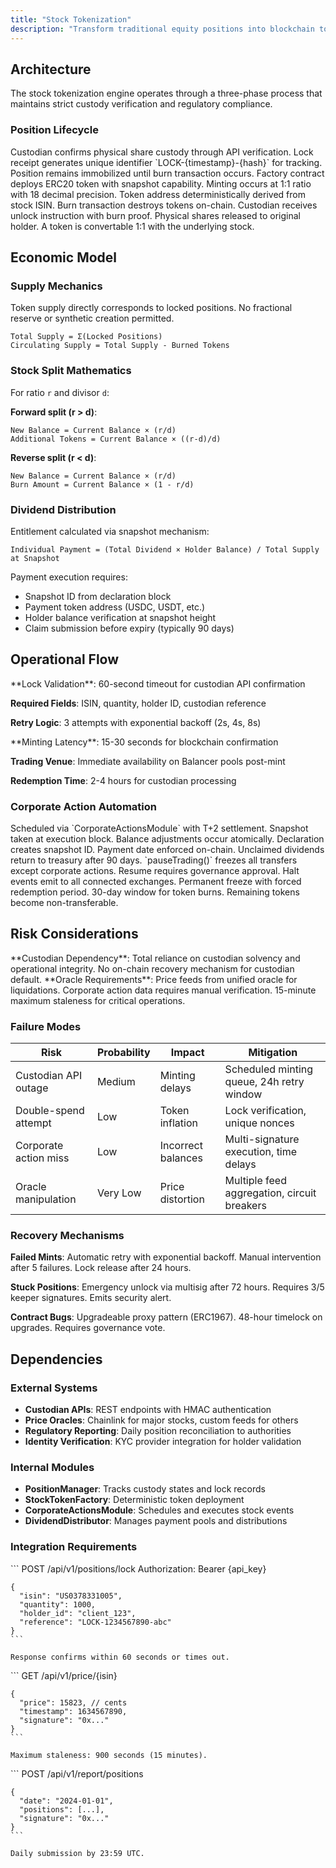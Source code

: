 ```yaml
---
title: "Stock Tokenization"
description: "Transform traditional equity positions into blockchain tokens with 1:1 backing"
---
```


## Architecture

The stock tokenization engine operates through a three-phase process that maintains strict custody verification and regulatory compliance.

### Position Lifecycle

<Steps>
  <Step title="Position Locking">
    Custodian confirms physical share custody through API verification. Lock receipt generates unique identifier `LOCK-{timestamp}-{hash}` for tracking. Position remains immobilized until burn transaction occurs.
  </Step>
  
  <Step title="Token Minting">
    Factory contract deploys ERC20 token with snapshot capability. Minting occurs at 1:1 ratio with 18 decimal precision. Token address deterministically derived from stock ISIN.
  </Step>
  
  <Step title="Position Unlocking">
    Burn transaction destroys tokens on-chain. Custodian receives unlock instruction with burn proof. Physical shares released to original holder. A token is convertable 1:1 with the underlying stock.
  </Step>
</Steps>

## Economic Model

### Supply Mechanics

Token supply directly corresponds to locked positions. No fractional reserve or synthetic creation permitted.

```
Total Supply = Σ(Locked Positions)
Circulating Supply = Total Supply - Burned Tokens
```

### Stock Split Mathematics

For ratio `r` and divisor `d`:

**Forward split (r > d)**: 
```
New Balance = Current Balance × (r/d)
Additional Tokens = Current Balance × ((r-d)/d)
```

**Reverse split (r < d)**:
```
New Balance = Current Balance × (r/d)
Burn Amount = Current Balance × (1 - r/d)
```

### Dividend Distribution

Entitlement calculated via snapshot mechanism:

```
Individual Payment = (Total Dividend × Holder Balance) / Total Supply at Snapshot
```

Payment execution requires:
- Snapshot ID from declaration block
- Payment token address (USDC, USDT, etc.)
- Holder balance verification at snapshot height
- Claim submission before expiry (typically 90 days)

## Operational Flow

<Card title="Custody Verification" icon="lock">
  **Lock Validation**: 60-second timeout for custodian API confirmation
  
  **Required Fields**: ISIN, quantity, holder ID, custodian reference
  
  **Retry Logic**: 3 attempts with exponential backoff (2s, 4s, 8s)
</Card>

<Card title="Token Lifecycle" icon="coins">
  **Minting Latency**: 15-30 seconds for blockchain confirmation
  
  **Trading Venue**: Immediate availability on Balancer pools post-mint
  
  **Redemption Time**: 2-4 hours for custodian processing
</Card>

### Corporate Action Automation

<AccordionGroup>
  <Accordion title="Stock Splits">
    Scheduled via `CorporateActionsModule` with T+2 settlement. Snapshot taken at execution block. Balance adjustments occur atomically.
  </Accordion>
  
  <Accordion title="Dividend Payments">
    Declaration creates snapshot ID. Payment date enforced on-chain. Unclaimed dividends return to treasury after 90 days.
  </Accordion>
  
  <Accordion title="Trading Halts">
    `pauseTrading()` freezes all transfers except corporate actions. Resume requires governance approval. Halt events emit to all connected exchanges.
  </Accordion>
  
  <Accordion title="Delistings">
    Permanent freeze with forced redemption period. 30-day window for token burns. Remaining tokens become non-transferable.
  </Accordion>
</AccordionGroup>

## Risk Considerations

<Warning>
  **Custodian Dependency**: Total reliance on custodian solvency and operational integrity. No on-chain recovery mechanism for custodian default.
</Warning>

<Note>
  **Oracle Requirements**: Price feeds from unified oracle for liquidations. Corporate action data requires manual verification. 15-minute maximum staleness for critical operations.
</Note>

### Failure Modes

| Risk | Probability | Impact | Mitigation |
|------|------------|---------|------------|
| Custodian API outage | Medium | Minting delays | Scheduled minting queue, 24h retry window |
| Double-spend attempt | Low | Token inflation | Lock verification, unique nonces |
| Corporate action miss | Low | Incorrect balances | Multi-signature execution, time delays |
| Oracle manipulation | Very Low | Price distortion | Multiple feed aggregation, circuit breakers |

### Recovery Mechanisms

**Failed Mints**: Automatic retry with exponential backoff. Manual intervention after 5 failures. Lock release after 24 hours.

**Stuck Positions**: Emergency unlock via multisig after 72 hours. Requires 3/5 keeper signatures. Emits security alert.

**Contract Bugs**: Upgradeable proxy pattern (ERC1967). 48-hour timelock on upgrades. Requires governance vote.

## Dependencies

### External Systems
- **Custodian APIs**: REST endpoints with HMAC authentication
- **Price Oracles**: Chainlink for major stocks, custom feeds for others
- **Regulatory Reporting**: Daily position reconciliation to authorities
- **Identity Verification**: KYC provider integration for holder validation

### Internal Modules
- **PositionManager**: Tracks custody states and lock records
- **StockTokenFactory**: Deterministic token deployment
- **CorporateActionsModule**: Schedules and executes stock events
- **DividendDistributor**: Manages payment pools and distributions

### Integration Requirements

<Tabs>
  <Tab title="Custodian">
    ```
    POST /api/v1/positions/lock
    Authorization: Bearer {api_key}
    
    {
      "isin": "US0378331005",
      "quantity": 1000,
      "holder_id": "client_123",
      "reference": "LOCK-1234567890-abc"
    }
    ```
    
    Response confirms within 60 seconds or times out.
  </Tab>
  
  <Tab title="Oracle">
    ```
    GET /api/v1/price/{isin}
    
    {
      "price": 15823, // cents
      "timestamp": 1634567890,
      "signature": "0x..."
    }
    ```
    
    Maximum staleness: 900 seconds (15 minutes).
  </Tab>
  
  <Tab title="Regulatory">
    ```
    POST /api/v1/report/positions
    
    {
      "date": "2024-01-01",
      "positions": [...],
      "signature": "0x..."
    }
    ```
    
    Daily submission by 23:59 UTC.
  </Tab>
</Tabs>
